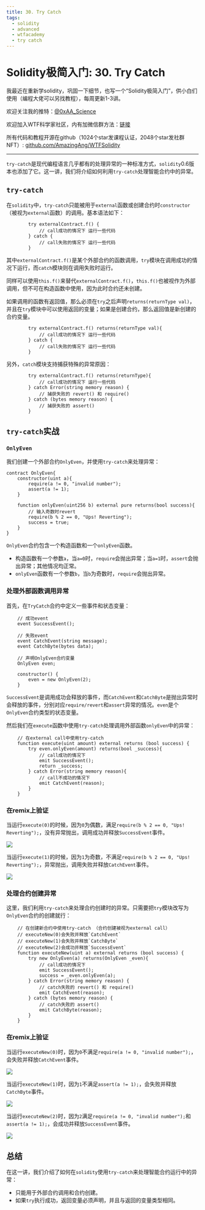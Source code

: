 ```yaml
---
title: 30. Try Catch
tags:
  - solidity
  - advanced
  - wtfacademy
  - try catch
---
```


# Solidity极简入门: 30. Try Catch
<QuizProgress courseId={SOLIDITY_ADVANCED_ID} lessonId={SOLIDITY_ADVANCED_LESSON_ID_15} />

我最近在重新学solidity，巩固一下细节，也写一个“Solidity极简入门”，供小白们使用（编程大佬可以另找教程），每周更新1-3讲。

欢迎关注我的推特：[@0xAA_Science](https://twitter.com/0xAA_Science)

欢迎加入WTF科学家社区，内有加微信群方法：[链接](https://discord.gg/5akcruXrsk)

所有代码和教程开源在github（1024个star发课程认证，2048个star发社群NFT）: [github.com/AmazingAng/WTFSolidity](https://github.com/AmazingAng/WTFSolidity)

-----

`try-catch`是现代编程语言几乎都有的处理异常的一种标准方式，`solidity`0.6版本也添加了它。这一讲，我们将介绍如何利用`try-catch`处理智能合约中的异常。

## `try-catch`
在`solidity`中，`try-catch`只能被用于`external`函数或创建合约时`constructor`（被视为`external`函数）的调用。基本语法如下：
```solidity
        try externalContract.f() {
            // call成功的情况下 运行一些代码
        } catch {
            // call失败的情况下 运行一些代码
        }
```
其中`externalContract.f()`是某个外部合约的函数调用，`try`模块在调用成功的情况下运行，而`catch`模块则在调用失败时运行。

同样可以使用`this.f()`来替代`externalContract.f()`，`this.f()`也被视作为外部调用，但不可在构造函数中使用，因为此时合约还未创建。

如果调用的函数有返回值，那么必须在`try`之后声明`returns(returnType val)`，并且在`try`模块中可以使用返回的变量；如果是创建合约，那么返回值是新创建的合约变量。
```solidity
        try externalContract.f() returns(returnType val){
            // call成功的情况下 运行一些代码
        } catch {
            // call失败的情况下 运行一些代码
        }
```

另外，`catch`模块支持捕获特殊的异常原因：

```solidity
        try externalContract.f() returns(returnType){
            // call成功的情况下 运行一些代码
        } catch Error(string memory reason) {
            // 捕获失败的 revert() 和 require()
        } catch (bytes memory reason) {
            // 捕获失败的 assert()
        }
```

## `try-catch`实战
### `OnlyEven`
我们创建一个外部合约`OnlyEven`，并使用`try-catch`来处理异常：
```solidity
contract OnlyEven{
    constructor(uint a){
        require(a != 0, "invalid number");
        assert(a != 1);
    }

    function onlyEven(uint256 b) external pure returns(bool success){
        // 输入奇数时revert
        require(b % 2 == 0, "Ups! Reverting");
        success = true;
    }
}
```
`OnlyEven`合约包含一个构造函数和一个`onlyEven`函数。

- 构造函数有一个参数`a`，当`a=0`时，`require`会抛出异常；当`a=1`时，`assert`会抛出异常；其他情况均正常。
- `onlyEven`函数有一个参数`b`，当`b`为奇数时，`require`会抛出异常。

### 处理外部函数调用异常
首先，在`TryCatch`合约中定义一些事件和状态变量：
```solidity
    // 成功event
    event SuccessEvent();

    // 失败event
    event CatchEvent(string message);
    event CatchByte(bytes data);

    // 声明OnlyEven合约变量
    OnlyEven even;

    constructor() {
        even = new OnlyEven(2);
    }
```
`SuccessEvent`是调用成功会释放的事件，而`CatchEvent`和`CatchByte`是抛出异常时会释放的事件，分别对应`require/revert`和`assert`异常的情况。`even`是个`OnlyEven`合约类型的状态变量。

然后我们在`execute`函数中使用`try-catch`处理调用外部函数`onlyEven`中的异常：

```solidity
    // 在external call中使用try-catch
    function execute(uint amount) external returns (bool success) {
        try even.onlyEven(amount) returns(bool _success){
            // call成功的情况下
            emit SuccessEvent();
            return _success;
        } catch Error(string memory reason){
            // call不成功的情况下
            emit CatchEvent(reason);
        }
    }
```
### 在remix上验证

当运行`execute(0)`的时候，因为`0`为偶数，满足`require(b % 2 == 0, "Ups! Reverting");`，没有异常抛出，调用成功并释放`SuccessEvent`事件。

![](./img/30-1.png)

当运行`execute(1)`的时候，因为`1`为奇数，不满足`require(b % 2 == 0, "Ups! Reverting");`，异常抛出，调用失败并释放`CatchEvent`事件。

![](./img/30-2.png)

### 处理合约创建异常

这里，我们利用`try-catch`来处理合约创建时的异常。只需要把`try`模块改写为`OnlyEven`合约的创建就行：

```solidity
    // 在创建新合约中使用try-catch （合约创建被视为external call）
    // executeNew(0)会失败并释放`CatchEvent`
    // executeNew(1)会失败并释放`CatchByte`
    // executeNew(2)会成功并释放`SuccessEvent`
    function executeNew(uint a) external returns (bool success) {
        try new OnlyEven(a) returns(OnlyEven _even){
            // call成功的情况下
            emit SuccessEvent();
            success = _even.onlyEven(a);
        } catch Error(string memory reason) {
            // catch失败的 revert() 和 require()
            emit CatchEvent(reason);
        } catch (bytes memory reason) {
            // catch失败的 assert()
            emit CatchByte(reason);
        }
    }
```

### 在remix上验证

当运行`executeNew(0)`时，因为`0`不满足`require(a != 0, "invalid number");`，会失败并释放`CatchEvent`事件。

![](./img/30-3.png)

当运行`executeNew(1)`时，因为`1`不满足`assert(a != 1);`，会失败并释放`CatchByte`事件。

![](./img/30-4.png)

当运行`executeNew(2)`时，因为`2`满足`require(a != 0, "invalid number");`和`assert(a != 1);`，会成功并释放`SuccessEvent`事件。

![](./img/30-5.png)

## 总结
在这一讲，我们介绍了如何在`solidity`使用`try-catch`来处理智能合约运行中的异常：
- 只能用于外部合约调用和合约创建。
- 如果`try`执行成功，返回变量必须声明，并且与返回的变量类型相同。

<QuizForm courseId={SOLIDITY_ADVANCED_ID} lessonId={SOLIDITY_ADVANCED_LESSON_ID_15} />